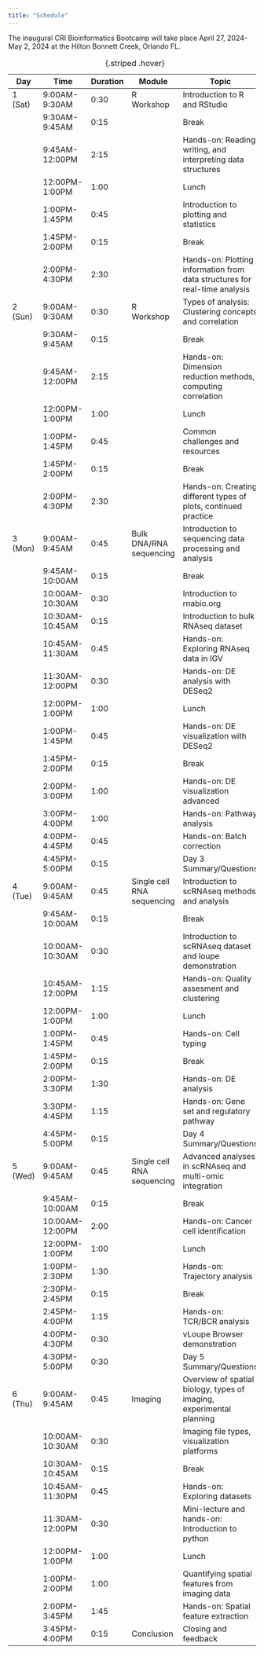 ```yaml
---
title: "Schedule"
---
```


The inaugural CRI Bioinformatics Bootcamp will take place April 27, 2024-May 2, 2024 at the Hilton Bonnett Creek, Orlando FL.

:::{.column-body-outset}

| Day      | Time            | Duration | Module                     | Topic                                                                        |
|---------------|---------------------------------|----------|----------------------------|------------------------------------------------------------------------------|
| 1 (Sat)  | 9:00AM-9:30AM   | 0:30     | R Workshop                 | Introduction to R and RStudio                                                |
|          | 9:30AM-9:45AM   | 0:15     |                            | Break       			  					       |
|          | 9:45AM-12:00PM  | 2:15     |                            | Hands-on: Reading, writing, and interpreting data structures                 |
|          | 12:00PM-1:00PM  | 1:00     |                            | Lunch                                                                        |
|          | 1:00PM-1:45PM   | 0:45     |                            | Introduction to plotting and statistics                                      |
|          | 1:45PM-2:00PM   | 0:15     |                            | Break                                                                        |
|          | 2:00PM-4:30PM   | 2:30     |                            | Hands-on: Plotting information from data structures for real-time analysis   |
| 2 (Sun)  | 9:00AM-9:30AM   | 0:30     | R Workshop                 | Types of analysis: Clustering concepts and correlation                       |
|          | 9:30AM-9:45AM   | 0:15     |                            | Break                                                                        |
|          | 9:45AM-12:00PM  | 2:15     |                            | Hands-on: Dimension reduction methods, computing correlation                 |
|          | 12:00PM-1:00PM  | 1:00     |                            | Lunch                                                                        |
|          | 1:00PM-1:45PM   | 0:45     |                            | Common challenges and resources                                              |
|          | 1:45PM-2:00PM   | 0:15     |                            | Break       								       |
|          | 2:00PM-4:30PM   | 2:30     |                            | Hands-on: Creating different types of plots, continued practice              |
| 3 (Mon)  | 9:00AM-9:45AM   | 0:45     | Bulk DNA/RNA sequencing    | Introduction to sequencing data processing and analysis                      |
|          | 9:45AM-10:00AM  | 0:15     |                            | Break       								       |
|          | 10:00AM-10:30AM | 0:30     |                            | Introduction to rnabio.org                                                   |
|          | 10:30AM-10:45AM | 0:15     |                            | Introduction to bulk RNAseq dataset                                          |
|          | 10:45AM-11:30AM | 0:45     |                            | Hands-on: Exploring RNAseq data in IGV                                       |
|          | 11:30AM-12:00PM | 0:30     |                            | Hands-on: DE analysis with DESeq2                                            |
|          | 12:00PM-1:00PM  | 1:00     |                            | Lunch                                                                        |
|          | 1:00PM-1:45PM   | 0:45     |                            | Hands-on: DE visualization with DESeq2                                       |
|          | 1:45PM-2:00PM   | 0:15     |                            | Break                                                                        |
|          | 2:00PM-3:00PM   | 1:00     |                            | Hands-on: DE visualization advanced                                          |
|          | 3:00PM-4:00PM   | 1:00     |                            | Hands-on: Pathway analysis                                                   |
|          | 4:00PM-4:45PM   | 0:45     |                            | Hands-on: Batch correction                                                   |
|          | 4:45PM-5:00PM   | 0:15     |                            | Day 3 Summary/Questions                                                      |
| 4 (Tue)  | 9:00AM-9:45AM   | 0:45     | Single cell RNA sequencing | Introduction to scRNAseq methods and analysis                                |
|          | 9:45AM-10:00AM  | 0:15     |                            | Break                                                                        |
|          | 10:00AM-10:30AM | 0:30     |                            | Introduction to scRNAseq dataset and loupe demonstration                     |
|          | 10:45AM-12:00PM | 1:15     |                            | Hands-on: Quality assesment and clustering                                   |
|          | 12:00PM-1:00PM  | 1:00     |                            | Lunch                                                                        |
|          | 1:00PM-1:45PM   | 0:45     |                            | Hands-on: Cell typing                                                        |
|          | 1:45PM-2:00PM   | 0:15     |                            | Break                                                                        |
|          | 2:00PM-3:30PM   | 1:30     |                            | Hands-on: DE analysis                                                        |
|          | 3:30PM-4:45PM   | 1:15     |                            | Hands-on: Gene set and regulatory pathway                                    |
|          | 4:45PM-5:00PM   | 0:15     |                            | Day 4 Summary/Questions                                                      |
| 5 (Wed)  | 9:00AM-9:45AM   | 0:45     | Single cell RNA sequencing | Advanced analyses in scRNAseq and multi-omic integration                     |
|          | 9:45AM-10:00AM  | 0:15     |                            | Break                                                                        |
|          | 10:00AM-12:00PM | 2:00     |                            | Hands-on: Cancer cell identification                                         |
|          | 12:00PM-1:00PM  | 1:00     |                            | Lunch                                                                        |
|          | 1:00PM-2:30PM   | 1:30     |                            | Hands-on: Trajectory analysis                                                |
|          | 2:30PM-2:45PM   | 0:15     |                            | Break                                                                        |
|          | 2:45PM-4:00PM   | 1:15     |                            | Hands-on: TCR/BCR analysis                                                   |
|          | 4:00PM-4:30PM   | 0:30     |                            | vLoupe Browser demonstration                                                 |
|          | 4:30PM-5:00PM   | 0:30     |                            | Day 5 Summary/Questions                                                      |
| 6 (Thu)  | 9:00AM-9:45AM   | 0:45     | Imaging                    | Overview of spatial biology, types of imaging, experimental planning         |
|          | 10:00AM-10:30AM | 0:30     |                            | Imaging file types, visualization platforms                                  |
|          | 10:30AM-10:45AM | 0:15     |                            | Break                                                                        |
|          | 10:45AM-11:30PM | 0:45     |                            | Hands-on: Exploring datasets                                                 |
|          | 11:30AM-12:00PM | 0:30     |                            | Mini-lecture and hands-on: Introduction to python                            |
|          | 12:00PM-1:00PM  | 1:00     |                            | Lunch                                                                        |
|          | 1:00PM-2:00PM   | 1:00     |                            | Quantifying spatial features from imaging data                               |
|          | 2:00PM-3:45PM   | 1:45     |                            | Hands-on: Spatial feature extraction                                         |
|          | 3:45PM-4:00PM   | 0:15     | Conclusion                 | Closing and feedback                                                         |

: {.striped .hover}

:::

